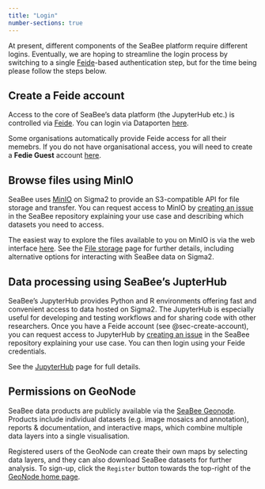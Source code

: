 ```yaml
---
title: "Login"
number-sections: true
---
```


At present, different components of the SeaBee platform require different logins. Eventually, we are hoping to streamline the login process by switching to a single [Feide](https://docs.feide.no/general/feide_overview.html)-based authentication step, but for the time being please follow the steps below.

## Create a Feide account {#sec-create-account}

Access to the core of SeaBee's data platform (the JupyterHub etc.) is controlled via [Feide](https://docs.feide.no/general/feide_overview.html). You can login via Dataporten [here](https://auth.dataporten.no/discovery?returnTo=https%3A%2F%2Fauth.dataporten.no%2Foauth%2Fauthorization%3Fclient_id%3Ddf34f687-ff1b-419e-9b5c-55b49e4babad%26redirect_uri%3Dhttps%253A%252F%252Fdashboard.dataporten.no%252F%26response_type%3Dtoken%26state%3D5f6ff55e-18b7-4194-8e0b-101576744ac4&clientid=df34f687-ff1b-419e-9b5c-55b49e4babad). 

Some organisations automatically provide Feide access for all their memebrs. If you do not have organisational access, you will need to create a **Fedie Guest** account [here](https://openidp.feide.no/simplesaml/module.php/selfregister/newUser.php).

## Browse files using MinIO {#sec-minio}

SeaBee uses [MinIO](https://min.io/) on Sigma2 to provide an S3-compatible API for file storage and transfer. You can request access to MinIO by [creating an issue](https://github.com/SeaBee-no/documentation/issues) in the SeaBee repository explaining your use case and describing which datasets you need to access.

The easiest way to explore the files available to you on MinIO is via the web interface [here](https://minio.seabee.sigma2.no/login). See the [File storage](./storage.qmd) page for further details, including alternative options for interacting with SeaBee data on Sigma2.

## Data processing using SeaBee's JupterHub {#sec-jupyterhub}

SeaBee's JupyterHub provides Python and R environments offering fast and convenient access to data hosted on Sigma2. The JupyterHub is especially useful for developing and testing workflows and for sharing code with other researchers. Once you have a Feide account (see @sec-create-account), you can request access to JupyterHub by [creating an issue](https://github.com/SeaBee-no/documentation/issues) in the SeaBee repository explaining your use case. You can then login using your Feide credentials.

See the [JupyterHub](./jupyterhub.qmd) page for full details.

## Permissions on GeoNode {#sec-geonode}

SeaBee data products are publicly available via the [SeaBee Geonode](https://geonode.seabee.sigma2.no/#/). Products include individual datasets (e.g. image mosaics and annotation), reports & documentation, and interactive maps, which combine multiple data layers into a single visualisation.

Registered users of the GeoNode can create their own maps by selecting data layers, and they can also download SeaBee datasets for further analysis. To sign-up, click the `Register` button towards the top-right of the [GeoNode home page](https://geonode.seabee.sigma2.no/catalogue/#/).